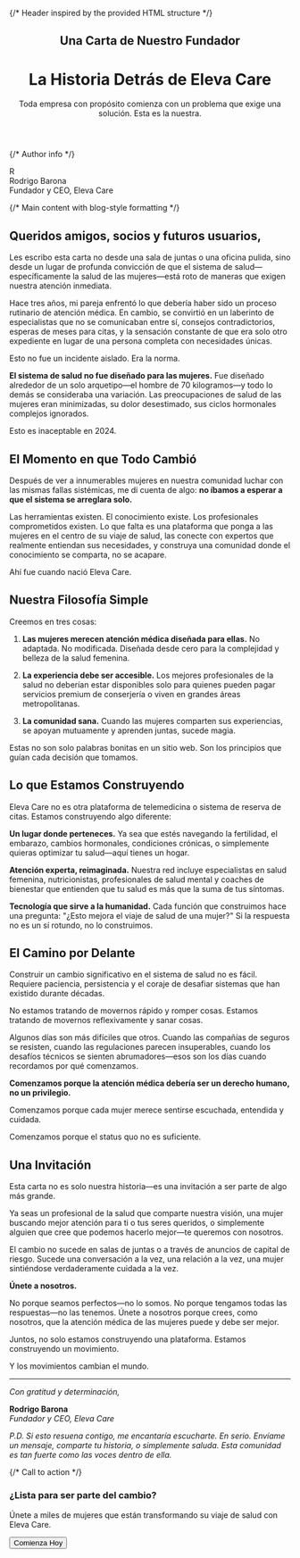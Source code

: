 
<div className="max-w-4xl mx-auto">

{/* Header inspired by the provided HTML structure */}

<header className="mb-16 pt-12 sm:pt-16">
  <div className="text-center">
    <h2 className="mt-16 font-mono text-xs/5 font-normal uppercase tracking-widest text-eleva-neutral-900/70 data-[dark]:text-eleva-neutral-900/60">
      Una Carta de Nuestro Fundador
    </h2>
    <h1 className="mt-2 text-pretty font-serif text-4xl font-light tracking-tighter text-eleva-primary data-[dark]:text-eleva-neutral-100 sm:text-6xl">
      La Historia Detrás de Eleva Care
    </h1>
    <div className="mx-auto mt-6 max-w-2xl text-balance text-base font-light text-eleva-neutral-900 lg:text-xl">
      Toda empresa con propósito comienza con un problema que exige una solución. Esta es la
      nuestra.
    </div>
  </div>
</header>

{/* Author info */}

<div className="mb-12 flex items-center gap-3">
  <div className="flex aspect-square size-12 items-center justify-center rounded-full bg-gradient-to-br from-pink-400 to-purple-500">
    <span className="text-lg font-semibold text-white">R</span>
  </div>
  <div>
    <div className="font-medium text-gray-900">Rodrigo Barona</div>
    <div className="text-sm text-gray-600">Fundador y CEO, Eleva Care</div>
  </div>
</div>

{/* Main content with blog-style formatting */}

<div className="prose prose-lg prose-gray max-w-none">

## Queridos amigos, socios y futuros usuarios,

Les escribo esta carta no desde una sala de juntas o una oficina pulida, sino desde un lugar de profunda convicción de que el sistema de salud—específicamente la salud de las mujeres—está roto de maneras que exigen nuestra atención inmediata.

Hace tres años, mi pareja enfrentó lo que debería haber sido un proceso rutinario de atención médica. En cambio, se convirtió en un laberinto de especialistas que no se comunicaban entre sí, consejos contradictorios, esperas de meses para citas, y la sensación constante de que era solo otro expediente en lugar de una persona completa con necesidades únicas.

Esto no fue un incidente aislado. Era la norma.

**El sistema de salud no fue diseñado para las mujeres.** Fue diseñado alrededor de un solo arquetipo—el hombre de 70 kilogramos—y todo lo demás se consideraba una variación. Las preocupaciones de salud de las mujeres eran minimizadas, su dolor desestimado, sus ciclos hormonales complejos ignorados.

Esto es inaceptable en 2024.

## El Momento en que Todo Cambió

Después de ver a innumerables mujeres en nuestra comunidad luchar con las mismas fallas sistémicas, me di cuenta de algo: **no íbamos a esperar a que el sistema se arreglara solo.**

Las herramientas existen. El conocimiento existe. Los profesionales comprometidos existen. Lo que falta es una plataforma que ponga a las mujeres en el centro de su viaje de salud, las conecte con expertos que realmente entiendan sus necesidades, y construya una comunidad donde el conocimiento se comparta, no se acapare.

Ahí fue cuando nació Eleva Care.

## Nuestra Filosofía Simple

Creemos en tres cosas:

1. **Las mujeres merecen atención médica diseñada para ellas.** No adaptada. No modificada. Diseñada desde cero para la complejidad y belleza de la salud femenina.

2. **La experiencia debe ser accesible.** Los mejores profesionales de la salud no deberían estar disponibles solo para quienes pueden pagar servicios premium de conserjería o viven en grandes áreas metropolitanas.

3. **La comunidad sana.** Cuando las mujeres comparten sus experiencias, se apoyan mutuamente y aprenden juntas, sucede magia.

Estas no son solo palabras bonitas en un sitio web. Son los principios que guían cada decisión que tomamos.

## Lo que Estamos Construyendo

Eleva Care no es otra plataforma de telemedicina o sistema de reserva de citas. Estamos construyendo algo diferente:

**Un lugar donde perteneces.** Ya sea que estés navegando la fertilidad, el embarazo, cambios hormonales, condiciones crónicas, o simplemente quieras optimizar tu salud—aquí tienes un hogar.

**Atención experta, reimaginada.** Nuestra red incluye especialistas en salud femenina, nutricionistas, profesionales de salud mental y coaches de bienestar que entienden que tu salud es más que la suma de tus síntomas.

**Tecnología que sirve a la humanidad.** Cada función que construimos hace una pregunta: "¿Esto mejora el viaje de salud de una mujer?" Si la respuesta no es un sí rotundo, no lo construimos.

## El Camino por Delante

Construir un cambio significativo en el sistema de salud no es fácil. Requiere paciencia, persistencia y el coraje de desafiar sistemas que han existido durante décadas.

No estamos tratando de movernos rápido y romper cosas. Estamos tratando de movernos reflexivamente y sanar cosas.

Algunos días son más difíciles que otros. Cuando las compañías de seguros se resisten, cuando las regulaciones parecen insuperables, cuando los desafíos técnicos se sienten abrumadores—esos son los días cuando recordamos por qué comenzamos.

**Comenzamos porque la atención médica debería ser un derecho humano, no un privilegio.**

Comenzamos porque cada mujer merece sentirse escuchada, entendida y cuidada.

Comenzamos porque el status quo no es suficiente.

## Una Invitación

Esta carta no es solo nuestra historia—es una invitación a ser parte de algo más grande.

Ya seas un profesional de la salud que comparte nuestra visión, una mujer buscando mejor atención para ti o tus seres queridos, o simplemente alguien que cree que podemos hacerlo mejor—te queremos con nosotros.

El cambio no sucede en salas de juntas o a través de anuncios de capital de riesgo. Sucede una conversación a la vez, una relación a la vez, una mujer sintiéndose verdaderamente cuidada a la vez.

**Únete a nosotros.**

No porque seamos perfectos—no lo somos. No porque tengamos todas las respuestas—no las tenemos. Únete a nosotros porque crees, como nosotros, que la atención médica de las mujeres puede y debe ser mejor.

Juntos, no solo estamos construyendo una plataforma. Estamos construyendo un movimiento.

Y los movimientos cambian el mundo.

---

_Con gratitud y determinación,_

**Rodrigo Barona**  
_Fundador y CEO, Eleva Care_

_P.D. Si esto resuena contigo, me encantaría escucharte. En serio. Envíame un mensaje, comparte tu historia, o simplemente saluda. Esta comunidad es tan fuerte como las voces dentro de ella._

</div>

{/* Call to action */}

<div className="mt-16 rounded-3xl bg-gradient-to-br from-pink-50 to-purple-50 py-12 text-center">
  <h3 className="mb-4 text-2xl font-semibold text-gray-900">¿Lista para ser parte del cambio?</h3>
  <p className="mx-auto mb-8 max-w-xl text-gray-600">
    Únete a miles de mujeres que están transformando su viaje de salud con Eleva Care.
  </p>
  <Button
    size="lg"
    className="bg-gradient-to-r from-pink-500 to-purple-600 hover:from-pink-600 hover:to-purple-700"
  >
    Comienza Hoy
  </Button>
</div>

</div>
